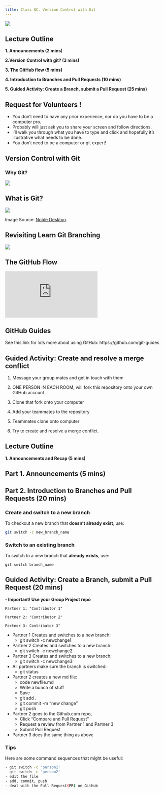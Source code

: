 ```yaml
---
title: Class 8C. Version Control with Git
---
```


![](/images/git.jpg)

## Lecture Outline

**1. Announcements (2 mins)**

**2.Version Control with git? (3 mins)**

**3. The GitHub flow (5 mins)**

**4. Introduction to Branches and Pull Requests (10 mins)**

**5. Guided Activity: Create a Branch, submit a Pull Request (25 mins)**

## Request for Volunteers !

-   You don't need to have any prior experience, nor do you have to be a computer pro.
-   Probably will just ask you to share your screen and follow directions.
-   I'll walk you through what you have to type and click and hopefully it's illustrative what needs to be done.
-   You don't need to be a computer or git expert!

## Version Control with Git

### Why Git?

![](http://www.phdcomics.com/comics/archive/phd101212s.gif)

## What is Git?

![](https://www.nobledesktop.com/image/blog/git-branches-merge.png)

Image Source: [Noble Desktop](https://www.nobledesktop.com/blog/what-is-git-and-why-should-you-use-it).

## Revisiting Learn Git Branching

<img src="images/learn_git_branching.png"/>

## The GitHub Flow

![](https://enterprise.github.com/downloads/en/github-flow-cheatsheet.pdf)

## GitHub Guides

See this link for lots more about using GitHub: https://github.com/git-guides

## Guided Activity: Create and resolve a merge conflict

1.  Message your group mates and get in touch with them

2.  ONE PERSON IN EACH ROOM, will fork this repository onto your own GitHub account

3.  Clone that fork onto your computer

4.  Add your teammates to the repository

5.  Teammates clone onto computer

6.  Try to create and resolve a merge conflict.

## Lecture Outline

**1. Announcements and Recap (5 mins)**

## Part 1. Announcements (5 mins)

## Part 2. Introduction to Branches and Pull Requests (20 mins)

### Create and switch to a new branch

To checkout a new branch that **doesn't already exist**, use:

``` bash
git switch -c new_branch_name
```

### Switch to an existing branch

To switch to a new branch that **already exists**, use:

```         
git switch branch_name
```

## Guided Activity: Create a Branch, submit a Pull Request (20 mins)

**- Important! Use your Group Project repo**

```         
Partner 1: "Contributor 1"

Partner 2: "Contributor 2"

Partner 3: Contributor 3"
```

-   Partner 1 Creates and switches to a new branch:
    -   git switch -c newchange1
-   Partner 2 Creates and switches to a new branch:
    -   git switch -c newchange2
-   Partner 3 Creates and switches to a new branch:
    -   git switch -c newchange3
-   All partners make sure the branch is switched:
    -   git status
-   Partner 2 creates a new md file:
    -   code newfile.md
    -   Write a bunch of stuff
    -   Save
    -   git add .
    -   git commit -m "new change"
    -   git push
-   Partner 2 goes to the Github.com repo,
    -   Click "Compare and Pull Request"
    -   Request a review from Partner 1 and Partner 3
    -   Submit Pull Request
-   Partner 3 does the same thing as above

### Tips

Here are some command sequences that might be useful:

``` bash
- git switch -c 'person1'
- git switch -c 'person2'
- edit the file
- add, commit, push
- deal with the Pull Request(PR) on GitHub
```

